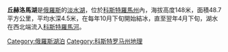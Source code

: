 {{Infobox lake
 | lake_name = 丘赫洛馬湖
 | image_lake = 
 | caption_lake = 
 | image_bathymetry = 
 | caption_bathymetry = 
 | location = [[科斯特罗马州|科斯特罗马州]]
 | coords =  {{coord|58|47|N|42|37|E|type:waterbody_region:RU|display=inline,title}}
 | type = 天然湖泊
 | inflow = 
 | outflow = 
 | catchment = 
 | basin_countries = {{RUS}}
 | length = 
 | width = 
 | area = 48.7 平方公里
 | depth = 4.5 公尺
 | max-depth = 
 | volume = 
 | residence_time = 
 | shore = 
 | elevation = 148 公尺
 | islands = 
 | cities = 
 | frozen = 
}}
'''丘赫洛馬湖'''是[[俄羅斯|俄羅斯]]的[[淡水湖|淡水湖]]，位於[[科斯特羅馬州|科斯特羅馬州]]內，海拔高度148米，面積48.7平方公里，平均水深4.5米，在每年10月下旬開始結冰，直至翌年4月下旬，湖水在西北端流入[[科斯特羅馬河|科斯特羅馬河]]。

[[Category:俄羅斯湖泊|Category:俄羅斯湖泊]]
[[Category:科斯特罗马州地理|Category:科斯特罗马州地理]]

{{Russia-geo-stub}}